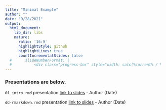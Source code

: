 ```yaml
---
title: "Minimal Example"
author: ""
date: "9/28/2021"
output: 
  html_document:
    lib_dir: libs
    nature:
      ratio: '16:9'
      highlightStyle: github
      highlightLines: true
      countIncrementalSlides: false
  #      slideNumberFormat: |
  #          <div class="progress-bar" style="width: calc(%current% / %total% * 100%);">
---
```



### Presentations are below.  

`01_intro.rmd` presentation [link to slides](01_intro.html) - Author (Date)  

`dd-rmarkdown.rmd` presentation [link to slides](02_stats_concepts.html) - Author (Date) 
